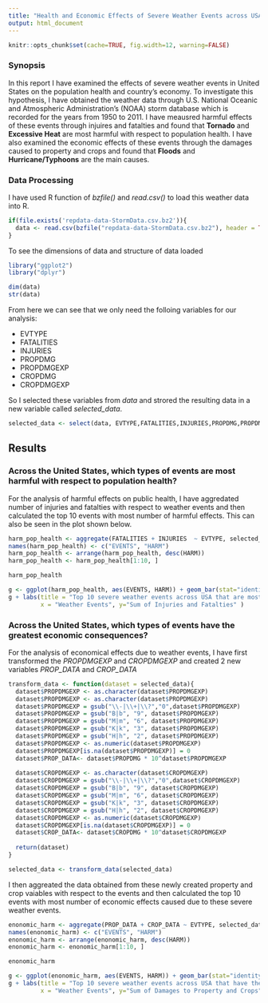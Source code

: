 ```yaml
---
title: "Health and Economic Effects of Severe Weather Events across USA"
output: html_document
---
```


```r
knitr::opts_chunk$set(cache=TRUE, fig.width=12, warning=FALSE)
```

### Synopsis
In this report I have examined the effects of severe weather events in United States on the population health and country's economy. To investigate this hypothesis, I have obtained the weather data through U.S. National Oceanic and Atmospheric Administration's (NOAA) storm database which is recorded for the years from 1950 to 2011. I have meausred harmful effects of these events through injuires and fatalties and found that **Tornado** and **Excessive Heat** are most harmful with respect to population health. I have also examined the economic effects of these events through the damages caused to property and crops and found that **Floods** and **Hurricane/Typhoons** are the main causes.

### Data Processing
I have used R function of *bzfile()* and *read.csv()* to load this weather data into R.

```r
if(file.exists('repdata-data-StormData.csv.bz2')){
  data <- read.csv(bzfile("repdata-data-StormData.csv.bz2"), header = TRUE)
}
```

To see the dimensions of data and structure of data loaded

```r
library("ggplot2")
library("dplyr")

dim(data)
str(data)
```

From here we can see that we only need the folloing variables for our analysis:

* EVTYPE
* FATALITIES
* INJURIES
* PROPDMG
* PROPDMGEXP
* CROPDMG
* CROPDMGEXP

So I selected these variables from *data* and strored the resulting data in a new variable called *selected_data*.

```r
selected_data <- select(data, EVTYPE,FATALITIES,INJURIES,PROPDMG,PROPDMGEXP,CROPDMG,CROPDMGEXP)
```

## Results

### Across the United States, which types of events are most harmful with respect to population health?

For the analysis of harmful effects on public health, I have aggredated number of injuries and fatalties with respect to weather events and then calculated the top 10 events with most number of harmful effects. This can also be seen in the plot shown below.

```r
harm_pop_health <- aggregate(FATALITIES + INJURIES  ~ EVTYPE, selected_data, sum, na.rm = T)
names(harm_pop_health) <- c("EVENTS", "HARM")
harm_pop_health <- arrange(harm_pop_health, desc(HARM))
harm_pop_health <- harm_pop_health[1:10, ]

harm_pop_health

g <- ggplot(harm_pop_health, aes(EVENTS, HARM)) + geom_bar(stat="identity")
g + labs(title = "Top 10 severe weather events across USA that are most harmful with respect to population health.", 
         x = "Weather Events", y="Sum of Injuries and Fatalties" ) 
```

### Across the United States, which types of events have the greatest economic consequences?

For the analysis of economical effects due to weather events, I have first transformed the *PROPDMGEXP* and *CROPDMGEXP* and created 2 new variables *PROP_DATA* and *CROP_DATA*

```r
transform_data <- function(dataset = selected_data){
  dataset$PROPDMGEXP <- as.character(dataset$PROPDMGEXP)
  dataset$PROPDMGEXP <- as.character(dataset$PROPDMGEXP)
  dataset$PROPDMGEXP = gsub("\\-|\\+|\\?","0",dataset$PROPDMGEXP)
  dataset$PROPDMGEXP = gsub("B|b", "9", dataset$PROPDMGEXP)
  dataset$PROPDMGEXP = gsub("M|m", "6", dataset$PROPDMGEXP)
  dataset$PROPDMGEXP = gsub("K|k", "3", dataset$PROPDMGEXP)
  dataset$PROPDMGEXP = gsub("H|h", "2", dataset$PROPDMGEXP)
  dataset$PROPDMGEXP <- as.numeric(dataset$PROPDMGEXP)
  dataset$PROPDMGEXP[is.na(dataset$PROPDMGEXP)] = 0
  dataset$PROP_DATA<- dataset$PROPDMG * 10^dataset$PROPDMGEXP
  
  dataset$CROPDMGEXP <- as.character(dataset$CROPDMGEXP)
  dataset$CROPDMGEXP = gsub("\\-|\\+|\\?","0",dataset$CROPDMGEXP)
  dataset$CROPDMGEXP = gsub("B|b", "9", dataset$CROPDMGEXP)
  dataset$CROPDMGEXP = gsub("M|m", "6", dataset$CROPDMGEXP)
  dataset$CROPDMGEXP = gsub("K|k", "3", dataset$CROPDMGEXP)
  dataset$CROPDMGEXP = gsub("H|h", "2", dataset$CROPDMGEXP)
  dataset$CROPDMGEXP <- as.numeric(dataset$CROPDMGEXP)
  dataset$CROPDMGEXP[is.na(dataset$CROPDMGEXP)] = 0
  dataset$CROP_DATA<- dataset$CROPDMG * 10^dataset$CROPDMGEXP
  
  return(dataset)
}

selected_data <- transform_data(selected_data)
```

I then aggreated the data obtained from these newly created property and crop vaiables with respect to the events and then calculated the top 10 events with most number of economic effects caused due to these severe weather events.

```r
enonomic_harm <- aggregate(PROP_DATA + CROP_DATA ~ EVTYPE, selected_data, sum, na.rm = T)
names(enonomic_harm) <- c("EVENTS", "HARM")
enonomic_harm <- arrange(enonomic_harm, desc(HARM))
enonomic_harm <- enonomic_harm[1:10, ]

enonomic_harm

g <- ggplot(enonomic_harm, aes(EVENTS, HARM)) + geom_bar(stat="identity")
g + labs(title = "Top 10 severe weather events across USA that have the greatest economic consequences.", 
         x = "Weather Events", y="Sum of Damages to Property and Crops") 
```
